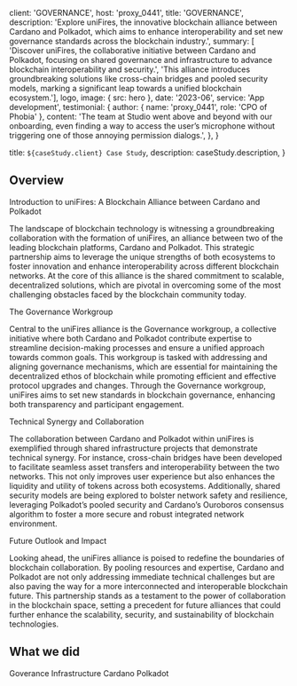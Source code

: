 
  client: 'GOVERNANCE',
  host: 'proxy_0441',
  title: 'GOVERNANCE',
  description:
    'Explore uniFires, the innovative blockchain alliance between Cardano and Polkadot, which aims to enhance interoperability and set new governance standards across the blockchain industry.',
  summary: [
    'Discover uniFires, the collaborative initiative between Cardano and Polkadot, focusing on shared governance and infrastructure to advance blockchain interoperability and security.',
    'This alliance introduces groundbreaking solutions like cross-chain bridges and pooled security models, marking a significant leap towards a unified blockchain ecosystem.'],
  logo,
  image: { src: hero },
  date: '2023-06',
  service: 'App development',
  testimonial: {
    author: { name: 'proxy_0441', role: 'CPO of Phobia' },
    content:
      'The team at Studio went above and beyond with our onboarding, even finding a way to access the user’s microphone without triggering one of those annoying permission dialogs.',
  },
}

  title: `${caseStudy.client} Case Study`,
  description: caseStudy.description,
}

## Overview

Introduction to uniFires: A Blockchain Alliance between Cardano and Polkadot

The landscape of blockchain technology is witnessing a groundbreaking collaboration with the formation of uniFires, an alliance between two of the leading blockchain platforms, Cardano and Polkadot. This strategic partnership aims to leverage the unique strengths of both ecosystems to foster innovation and enhance interoperability across different blockchain networks. At the core of this alliance is the shared commitment to scalable, decentralized solutions, which are pivotal in overcoming some of the most challenging obstacles faced by the blockchain community today.

The Governance Workgroup

Central to the uniFires alliance is the Governance workgroup, a collective initiative where both Cardano and Polkadot contribute expertise to streamline decision-making processes and ensure a unified approach towards common goals. This workgroup is tasked with addressing and aligning governance mechanisms, which are essential for maintaining the decentralized ethos of blockchain while promoting efficient and effective protocol upgrades and changes. Through the Governance workgroup, uniFires aims to set new standards in blockchain governance, enhancing both transparency and participant engagement.

Technical Synergy and Collaboration

The collaboration between Cardano and Polkadot within uniFires is exemplified through shared infrastructure projects that demonstrate technical synergy. For instance, cross-chain bridges have been developed to facilitate seamless asset transfers and interoperability between the two networks. This not only improves user experience but also enhances the liquidity and utility of tokens across both ecosystems. Additionally, shared security models are being explored to bolster network safety and resilience, leveraging Polkadot’s pooled security and Cardano’s Ouroboros consensus algorithm to foster a more secure and robust integrated network environment.

Future Outlook and Impact

Looking ahead, the uniFires alliance is poised to redefine the boundaries of blockchain collaboration. By pooling resources and expertise, Cardano and Polkadot are not only addressing immediate technical challenges but are also paving the way for a more interconnected and interoperable blockchain future. This partnership stands as a testament to the power of collaboration in the blockchain space, setting a precedent for future alliances that could further enhance the scalability, security, and sustainability of blockchain technologies.
## What we did

<TagList>
  <TagListItem>Goverance</TagListItem>
  <TagListItem>Infrastructure</TagListItem>
  <TagListItem>Cardano</TagListItem>
  <TagListItem>Polkadot</TagListItem>
</TagList>

